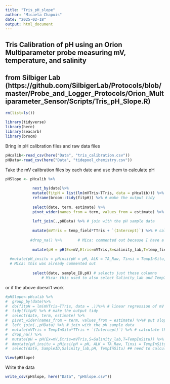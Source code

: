 ```yaml
---
title: "Tris_pH_slope"
author: "Micaela Chapuis"
date: "2025-02-18"
output: html_document
---
```


## Tris Calibration of pH using an Orion Multiparameter probe measuring mV, temperature, and salinity
## from Silbiger Lab (https://github.com/SilbigerLab/Protocols/blob/master/Probe_and_Logger_Protocols/Orion_Multiparameter_Sensor/Scripts/Tris_pH_Slope.R)

```r
rm(list=ls())
```

```r
library(tidyverse)
library(here)
library(seacarb)
library(broom)
```

Bring in pH calibration files and raw data files
```r
pHcalib<-read_csv(here("Data", "tris_calibration.csv"))
pHData<-read_csv(here("Data", "tidepool_chemistry.csv"))
```

Take the mV calibration files by each date and use them to calculate pH
```r
pHSlope <- pHcalib %>% 
  
            nest_by(date)%>%
            mutate(fitpH = list(lm(mVTris~TTris, data = pHcalib))) %>% # linear regression of mV and temp of the tris
            reframe(broom::tidy(fitpH)) %>% # make the output tidy
  
            select(date, term, estimate) %>%
            pivot_wider(names_from = term, values_from = estimate) %>% # put slope and intercept in their own column
  
            left_join(.,pHData) %>% # join with the pH sample data
  
            mutate(mVTris = temp_field*TTris + `(Intercept)`) %>% # calculate the mV of the tris at temperature in which the pH of samples were measured
  
           #drop_na() %>%       # Mica: commented out because I have a lot of NAs in data and this drops all no matter the column, will eventually use this again
  
            mutate(pH = pH(Ex=mV,Etris=mVTris,S=salinity_lab,T=temp_field)) %>% # calculate pH of the samples using the pH seacarb function
  
  #mutate(pH_insitu = pHinsi(pH = pH, ALK = TA_Raw, Tinsi = TempInSitu, Tlab = Temp, S = Salinity_lab_Silbiger)) %>%
  # Mica: this was already commented out 
  
            select(date, sample_ID,pH) # selects just these columns 
                # Mica: this used to also select Salinity_lab and TempInSitu but I chose to delete it because I will join back with the other data anyways

```


or if the above doesn't work
```r
#pHSlope<-pHcalib %>%
#  group_by(date)%>%
#  do(fitpH = lm(mVTris~TTris, data = .))%>% # linear regression of mV and temp of the tris
#  tidy(fitpH) %>% # make the output tidy
#  select(date, term, estimate) %>%
#  pivot_wider(names_from = term, values_from = estimate) %>%# put slope and intercept in their own column
#  left_join(.,pHData) %>% # join with the pH sample data
#  mutate(mVTris = TempInSitu*TTris + `(Intercept)`) %>% # calculate the mV of the tris at temperature in which the pH of samples were measured
#  drop_na() %>%
#  mutate(pH = pH(Ex=mV,Etris=mVTris,S=Salinity_lab,T=TempInSitu)) %>% # calculate pH of the samples using the pH seacarb function
#  #mutate(pH_insitu = pHinsi(pH = pH, ALK = TA_Raw, Tinsi = TempInSitu, Tlab = Temp, S = Salinity_lab_Silbiger)) %>%
#  select(date, SampleID,Salinity_lab,pH, TempInSitu) ## need to calculate pH insi then it is done
```


```r
View(pHSlope)
```


Write the data
```r
write_csv(pHSlope, here("Data", "pHSlope.csv"))
```

